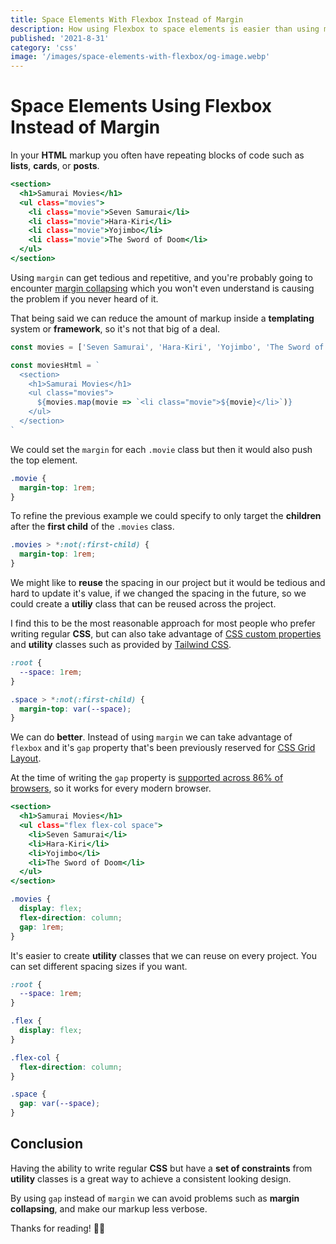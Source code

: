 ```yaml
---
title: Space Elements With Flexbox Instead of Margin
description: How using Flexbox to space elements is easier than using margin
published: '2021-8-31'
category: 'css'
image: '/images/space-elements-with-flexbox/og-image.webp'
---
```


# Space Elements Using Flexbox Instead of Margin

In your **HTML** markup you often have repeating blocks of code such as **lists**, **cards**, or **posts**.

```html:example.html
<section>
  <h1>Samurai Movies</h1>
  <ul class="movies">
    <li class="movie">Seven Samurai</li>
    <li class="movie">Hara-Kiri</li>
    <li class="movie">Yojimbo</li>
    <li class="movie">The Sword of Doom</li>
  </ul>
</section>
```

Using `margin` can get tedious and repetitive, and you're probably going to encounter [margin collapsing](https://developer.mozilla.org/en-US/docs/Web/CSS/CSS_Box_Model/Mastering_margin_collapsing) which you won't even understand is causing the problem if you never heard of it.

That being said we can reduce the amount of markup inside a **templating** system or **framework**, so it's not that big of a deal.

```js:example.js
const movies = ['Seven Samurai', 'Hara-Kiri', 'Yojimbo', 'The Sword of Doom']

const moviesHtml = `
  <section>
    <h1>Samurai Movies</h1>
    <ul class="movies">
      ${movies.map(movie => `<li class="movie">${movie}</li>`)}
    </ul>
  </section>
`
```

We could set the `margin` for each `.movie` class but then it would also push the top element.

```css:example.css
.movie {
  margin-top: 1rem;
}
```

To refine the previous example we could specify to only target the **children** after the **first child** of the `.movies` class.

```css:example.css
.movies > *:not(:first-child) {
  margin-top: 1rem;
}
```

We might like to **reuse** the spacing in our project but it would be tedious and hard to update it's value, if we changed the spacing in the future, so we could create a **utiliy** class that can be reused across the project.

I find this to be the most reasonable approach for most people who prefer writing regular **CSS**, but can also take advantage of [CSS custom properties](https://developer.mozilla.org/en-US/docs/Web/CSS/Using_CSS_custom_properties) and **utility** classes such as provided by [Tailwind CSS](https://tailwindcss.com/).

```css:example.css
:root {
  --space: 1rem;
}

.space > *:not(:first-child) {
  margin-top: var(--space);
}
```

We can do **better**. Instead of using `margin` we can take advantage of `flexbox` and it's `gap` property that's been previously reserved for [CSS Grid Layout](https://developer.mozilla.org/en-US/docs/Web/CSS/CSS_Grid_Layout).

At the time of writing the `gap` property is [supported across 86% of browsers](https://caniuse.com/flexbox-gap), so it works for every modern browser.

```html:example.html
<section>
  <h1>Samurai Movies</h1>
  <ul class="flex flex-col space">
    <li>Seven Samurai</li>
    <li>Hara-Kiri</li>
    <li>Yojimbo</li>
    <li>The Sword of Doom</li>
  </ul>
</section>
```

```css:example.css
.movies {
  display: flex;
  flex-direction: column;
  gap: 1rem;
}
```

It's easier to create **utility** classes that we can reuse on every project. You can set different spacing sizes if you want.

```css:example.css
:root {
  --space: 1rem;
}

.flex {
  display: flex;
}

.flex-col {
  flex-direction: column;
}

.space {
  gap: var(--space);
}
```

## Conclusion

Having the ability to write regular **CSS** but have a **set of constraints** from **utility** classes is a great way to achieve a consistent looking design.

By using `gap` instead of `margin` we can avoid problems such as **margin collapsing**, and make our markup less verbose.

Thanks for reading! 🏄‍♀️
